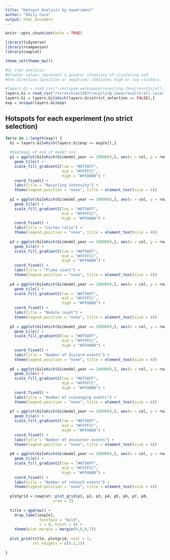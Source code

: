 ```yaml
---
title: "Hotspot Analysis by experiment"
author: "Emily Coco"
output: html_document
---
```


```r
knitr::opts_chunk$set(echo = TRUE)

library(tidyverse)
library(rcompanion)
library(cowplot)

theme_set(theme_bw())

#Gi stat analysis
#Greater values represent a greater intensity of clustering and 
#the direction (positive or negative) indicates high or low clusters. 

#layers.Gi = read_csv("~/eclipse-workspace/recycling-Java/results/all-local-G-results.csv", n_max = 600000)
layers.Gi = read_csv("/scratch/ec3307/recycling-Java/results/all-local-G-results.csv")
layers.Gi = layers.Gi[which(layers.Gi$strict_selection == FALSE),]
exp = unique(layers.Gi$exp)

```

## Hotspots for each experiment (no strict selection)

```r

for(e in 1:length(exp)) {
  Gi = layers.Gi[which(layers.Gi$exp == exp[e]),]
  
  #heatmaps at end of model run
  p1 = ggplot(Gi[which(Gi$model_year == 200000),], aes(x = col, y = row, fill = Gi.stat.RI)) +
    geom_tile() +
    scale_fill_gradient2(low = "#075AFF",
                         mid = "#FFFFCC",
                         high = "#FF0000") +
    coord_fixed() +
    labs(title = "Recycling intensity") +
    theme(legend.position = "none", title = element_text(size = 4))
  
  p2 = ggplot(Gi[which(Gi$model_year == 200000),], aes(x = col, y = row, fill = Gi.stat.CR)) +
    geom_tile() +
    scale_fill_gradient2(low = "#075AFF",
                         mid = "#FFFFCC",
                         high = "#FF0000") +
    coord_fixed() +
    labs(title = "Cortex ratio") +
    theme(legend.position = "none", title = element_text(size = 4))
  
  p3 = ggplot(Gi[which(Gi$model_year == 200000),], aes(x = col, y = row, fill = Gi.stat.flk.count)) +
    geom_tile() +
    scale_fill_gradient2(low = "#075AFF",
                         mid = "#FFFFCC",
                         high = "#FF0000") +
    coord_fixed() +
    labs(title = "Flake count") +
    theme(legend.position = "none", title = element_text(size = 4))
  
  p4 = ggplot(Gi[which(Gi$model_year == 200000),], aes(x = col, y = row, fill = Gi.stat.nod.count)) +
    geom_tile() +
    scale_fill_gradient2(low = "#075AFF",
                         mid = "#FFFFCC",
                         high = "#FF0000") +
    coord_fixed() +
    labs(title = "Nodule count") +
    theme(legend.position = "none", title = element_text(size = 4))
    
  p5 = ggplot(Gi[which(Gi$model_year == 200000),], aes(x = col, y = row, fill = Gi.stat.num.discard)) +
    geom_tile() +
    scale_fill_gradient2(low = "#075AFF",
                         mid = "#FFFFCC",
                         high = "#FF0000") +
    coord_fixed() +
    labs(title = "Number of discard events") +
    theme(legend.position = "none", title = element_text(size = 4))
  
  p6 = ggplot(Gi[which(Gi$model_year == 200000),], aes(x = col, y = row, fill = Gi.stat.num.scavenge)) +
    geom_tile() +
    scale_fill_gradient2(low = "#075AFF",
                         mid = "#FFFFCC",
                         high = "#FF0000") +
    coord_fixed() +
    labs(title = "Number of scavenging events") +
    theme(legend.position = "none", title = element_text(size = 4))
  
  p7 = ggplot(Gi[which(Gi$model_year == 200000),], aes(x = col, y = row, fill = Gi.stat.num.encounters)) +
    geom_tile() +
    scale_fill_gradient2(low = "#075AFF",
                         mid = "#FFFFCC",
                         high = "#FF0000") +
    coord_fixed() +
    labs(title = "Number of encounter events") +
    theme(legend.position = "none", title = element_text(size = 4))
  
  p8 = ggplot(Gi[which(Gi$model_year == 200000),], aes(x = col, y = row, fill = Gi.stat.num.retouch)) +
    geom_tile() +
    scale_fill_gradient2(low = "#075AFF",
                         mid = "#FFFFCC",
                         high = "#FF0000") +
    coord_fixed() +
    labs(title = "Number of retouch events") +
    theme(legend.position = "none", title = element_text(size = 4))
  
  plotgrid = cowplot::plot_grid(p1, p2, p3, p4, p5, p6, p7, p8, 
                     nrow = 2)
  
  title = ggdraw() +
    draw_label(exp[e], 
               fontface = "bold", 
               x = 0, hjust = 0) +
    theme(plot.margin = margin(0,0,0,7))
  
  plot_grid(title, plotgrid, ncol = 1, 
            rel_heights = c(0.1,1))
  
}

```
